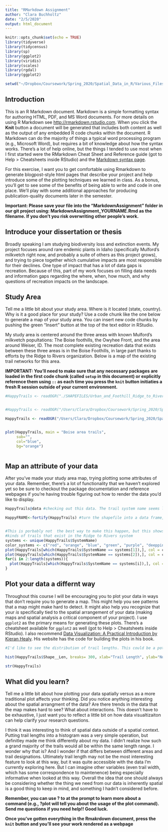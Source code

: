 ```yaml
---
title: "RMarkdown Assignment"
author: "Clara Buchholtz"
date: "2/5/2020"
output: html_document
---
```


```r
knitr::opts_chunk$set(echo = TRUE)
library(tidyverse)
library(tidycensus)
library(sp)
library(ggplot2)
library(viridis)
library(scales)
library(rgdal)
library(ggplot2)

setwd("~/Dropbox/Coursework/Spring_2020/Spatial_Data_in_R/Various_Files")
```

## Introduction

This is an R Markdown document. Markdown is a simple formatting syntax for authoring HTML, PDF, and MS Word documents. For more details on using R Markdown see <http://rmarkdown.rstudio.com>.
When you click the **Knit** button a document will be generated that includes both content as well as the output of any embedded R code chunks within the document. R Markdown can do the majority of things a typical word processing program (e.g., Microsoft Word), but requires a bit of knowledge about how the syntax works. There's a lot of help online, but the things I tended to use most when I first started were the RMarkdown Cheat Sheet and Reference guide (got to Help > Cheatsheets inside RStudio) and the [Markdown syntax page](https://daringfireball.net/projects/markdown/syntax).

For this exercise, I want you to get comfortable using Rmarkdown to generate blogpost-style html pages that describe your project and help introduce some of the plotting techniques we learned in class. As a bonus, you'll get to see some of the benefits of being able to write and code in one place. We'll play with some additional approaches for producing publication-quality documents later in the semester. 

**Important: Please save your file into the "MarkdownAssignment" folder in our git project using: MarkdownAssignment_YOURNAME.Rmd as the filename. If you don't you risk overwriting other people's work.**

## Introduce your dissertation or thesis

Broadly speaking I am studying biodiversity loss and extinction events. My project focuses around rare endemic plants in Idaho (specifically Mulford's milkvetch right now, and probably a suite of others as this project grows), and trying to piece together which cumulative impacts are most responsible for their declines. One type of impact that has a lot of data gaps is recreation. Because of this, part of my work focuses on filling data needs and information gaps regarding the where, when, how much, and why questions of recreation impacts on the landscape. 


## Study Area

Tell me a little bit about your study area. Where is it located (state, country). Why is it a good place for your study? Use a code chunk like the one below to generate a map of your study area. You can insert new code chunks by pushing the green "Insert" button at the top of the text editor in RStudio.

My study area is centered around the three areas with known Mulford's milkvetch popultations: The Boise foothills, the Owyhee Front, and the area around Weiser, ID. The most complete existing recreation data that exists between these three areas is in the Boise Foothills, in large part thanks to efforts by the Ridge to Rivers organization. Below is a map of the existing trail networks for this area. 

**IMPORTANT: You'll need to make sure that any necessary packages are loaded in the first code chunk (called `setup` in this document) or explicitly reference them using `::` as each time you press the `knit` button initiaties a fresh R session outside of your current environment.**

```r
#HappyTrails <- readOGR("./SHAPEFILES/Urban_and_Foothill_Ridge_to_River_Trails.shp")


#HappyTrails <- readOGR("/Users/Clara/Dropbox/Coursework/Spring_2020/Spatial_Data_in_R/Various_Files/SHAPEFILES/Urban_and_Foothill_Ridge_to_River_Trails/Urban_and_Foothill_Ridge_to_River_Trails.shp")

HappyTrails <- readOGR("/Users/Clara/Dropbox/Coursework/Spring_2020/Spatial_Data_in_R/Various_Files/MarkdownAssignment/Urban_and_Foothill_Ridge_to_River_Trails.shp")


plot(HappyTrails, main = "Boise area trails", 
     sub="", 
     col="blue",
     bg="orange")



```

## Map an attribute of your data

After you've made your study area map, trying plotting some attributes of your data. Remember, there's a lot of functionality that we haven't explored yet so be sure to checkout the package documentation and reference webpages if you're having trouble figuring out how to render the data you'd like to display.

```r
HappyTrails@data #checking out this data. The trail system name seems like a fun thing to plot. I'll try to make each trail system a different color. 

HappyFRAME<-fortify(HappyTrails) #turn the shapefile into a data frame, so that ggplot can read it. sf could have read it as is.


#This is porbably not  the best way to make this happen, but this shows the different
#kinds of trails that exist in the Ridge to Rivers system
systems <- unique(HappyTrails$SystemName)
color_systems <- c("red", "orange", "blue", "green", "purple", "deeppink4", "darkslateblue", "darkolivegreen", "firebrick", "cornsilk", "seagreen")
plot(HappyTrails[which(HappyTrails$SystemName == systems[1]),], col = color_systems[1])
plot(HappyTrails[which(HappyTrails$SystemName == systems[2]),], col = color_systems[2], add = T)
for(i in 2:length(systems)){
  plot(HappyTrails[which(HappyTrails$SystemName == systems[i]),], col = color_systems[i], add = T)
}
```

## Plot your data a differnt way

Throughout this course I will be encouraging you to plot your data in ways that don't require you to generate a map. This might help you see patterns that a map might make hard to detect. It might also help you recognize that your _is_ specifically tied to the spatial arrangement of your data (making maps and spatial analysis a critical component of your project). I use `ggplot2` as the primary means for generating these plots. There's a cheatsheet available for `ggplot2` as well (got to Help > Cheatsheets inside RStudio). I also recommend [Data Visualization: A Practical Introduction by Kieran Healy](https://socviz.co). His website has the code for building the plots in his book.

```r
#I'd like to see the distribution of trail lengths. This could be a potentially informative thing to look at, and I wonder if once I eventually add the informal trails in if this would change. My guess is we would see a big spike in very short trails. 

hist(HappyTrails$Shape__Len, breaks= 300, xlab="Trail Length", ylab="Number of Trails", main="Boise Area Trail Lengths")

str(HappyTrails)
```

## What did you learn?

Tell me a little bit about how plotting your data spatially versus as a more traditional plot affects your thinking. Did you notice anything interesting about the spatial arrangment of the data? Are there trends in the data that the map makes hard to see? What about interactions. This doesn't have to be exhaustive, I just want you to reflect a little bit on how data visualtizaiton can help clarify your research questions.

I think it was interesting to think of spatial data outside of a spatial context. Putting trail lengths into a histogram was a very simple operation, but definitley made me think differently about my data. I didn't realize how such a grand majority of the trails would all be within the same length range. I wonder why that is? And I wonder if that differs between different areas and trail designations. Ultimately trail length may not be the most interesting feature to look at this way, but it was quite accessible with the data I'm currently exploring here. But I can imagine other variables (even trail width, which has some correspondence to maintenence) being especially informative when looked at this way. Overall the idea that one should always be considering whether the thing we need from our data is inherently spatial is a good thing to keep in mind, and something I hadn't considered before. 

**Remember, you can use ? to at the prompt to learn more about a command (e.g., ?plot will tell you about the usage of the plot command). Send me questions if you need help!! Good luck.**

**Once you've gotten everything in the Rmakrdown document, press the `knit` button and you'll see your work rendered as a webpage**